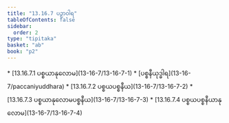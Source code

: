 ```yaml
---
title: "13.16.7 ပဉှာဝါရ"
tableOfContents: false
sidebar:
  order: 2
type: "tipitaka"
basket: "ab"
book: "p2"
---
```



<DynamicBreadcrumb />



<TableOfContents book="p2" section="13.16.7">
* [13.16.7.1 ပစ္စယာနုလောမ](13-16-7/13-16-7-1)
* [ပစ္စနီယုဒ္ဓါရ](13-16-7/paccaniyuddhara)
* [13.16.7.2 ပစ္စယပစ္စနီယ](13-16-7/13-16-7-2)
* [13.16.7.3 ပစ္စယာနုလောမပစ္စနီယ](13-16-7/13-16-7-3)
* [13.16.7.4 ပစ္စယပစ္စနီယာနုလောမ](13-16-7/13-16-7-4)
</TableOfContents>